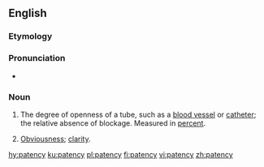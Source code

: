 ==English==

===Etymology===
{{suffix|patent|cy|lang=en}}

===Pronunciation===
* {{IPA|ˈpeɪtənsi|lang=en}}

===Noun===
{{en-noun|patencies}}

# {{label|en|medicine}} The degree of openness of a tube, such as a [[blood vessel]] or [[catheter]]; the relative absence of blockage. Measured in [[percent]].
# {{label|en|uncountable}} [[obviousness|Obviousness]]; [[clarity]].

[[hy:patency]]
[[ku:patency]]
[[pl:patency]]
[[fi:patency]]
[[vi:patency]]
[[zh:patency]]
